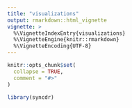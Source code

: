 ```yaml
---
title: "visualizations"
output: rmarkdown::html_vignette
vignette: >
  %\VignetteIndexEntry{visualizations}
  %\VignetteEngine{knitr::rmarkdown}
  %\VignetteEncoding{UTF-8}
---
```


```r
knitr::opts_chunk$set(
  collapse = TRUE,
  comment = "#>"
)
```

```r
library(syncdr)
```
